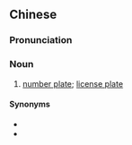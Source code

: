 {{also|号牌}}
==Chinese==
{{zh-forms|s=号牌}}

===Pronunciation===
{{zh-pron
|m=hàopái
|cat=n
}}

===Noun===
{{zh-noun}}

# [[number plate]]; [[license plate]]

====Synonyms====
* {{zh-l|車牌}}
* {{zh-l|牌照}}